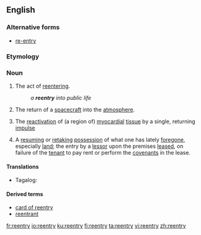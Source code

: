 ==English==

===Alternative forms===
* [[re-entry]]

===Etymology===
{{prefix|re|entry|lang=en}}

===Noun===
{{en-noun|reentries}}

# The act of [[reentering]].
#: ''a '''reentry''' into public life''
# The return of a [[spacecraft]] into the [[atmosphere]].
# {{label|en|physiology}} The [[reactivation]] of (a region of) [[myocardial]] [[tissue]] by a single, returning [[impulse]]
# A [[resume|resuming]] or [[retake|retaking]] [[possession]] of what one has lately [[forego]]ne, especially [[land]]; the entry by a [[lessor]] upon the premises [[lease]]d, on failure of the [[tenant]] to pay rent or perform the [[covenant]]s in the lease.
#: {{rfquotek|Burrill}}

====Translations====
{{trans-top|the return of a spacecraft into the atmosphere}}
* Tagalog: {{t|tl|balipasok}}
{{trans-mid}}
{{trans-bottom}}

====Derived terms====
* [[card of reentry]]
* [[reentrant]]

[[fr:reentry]]
[[io:reentry]]
[[ku:reentry]]
[[fi:reentry]]
[[ta:reentry]]
[[vi:reentry]]
[[zh:reentry]]
